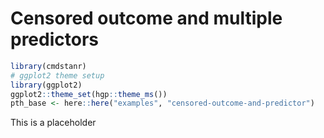 # Censored outcome and multiple predictors

```r
library(cmdstanr)
# ggplot2 theme setup
library(ggplot2)
ggplot2::theme_set(hgp::theme_ms())
pth_base <- here::here("examples", "censored-outcome-and-predictor")
```

This is a placeholder


<!-- END OF FILE -->
